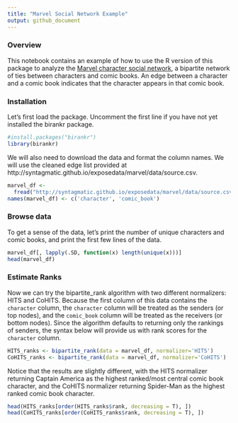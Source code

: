 ---
title: "Marvel Social Network Example"
output: github_document
---
### Overview
This notebook contains an example of how to use the R version of this package to analyze the [Marvel character social network](https://arxiv.org/abs/cond-mat/0202174), a bipartite network of ties between characters and comic books. An edge between a character and a comic book indicates that the character appears in that comic book.

### Installation
Let's first load the package. Uncomment the first line if you have not yet installed the birankr package.

```{r}
#install.packages("birankr")
library(birankr)
```

We will also need to download the data and format the column names. We will use the cleaned edge list provided at http://syntagmatic.github.io/exposedata/marvel/data/source.csv. 

```{r}
marvel_df <- 
  fread("http://syntagmatic.github.io/exposedata/marvel/data/source.csv")
names(marvel_df) <- c('character', 'comic_book')

```

### Browse data
To get a sense of the data, let's print the number of unique characters and comic books, and print the first few lines of the data.


```{r}
marvel_df[, lapply(.SD, function(x) length(unique(x)))]
head(marvel_df)
```

### Estimate Ranks
Now we can try the bipartite_rank algorithm with two different normalizers: HITS and CoHITS. Because the first column of this data contains the `character` column, the `character` column will be treated as the senders (or top nodes), and the `comic_book` column will be treated as the receivers (or bottom nodes). Since the algorithm defaults to returning only the rankings of senders, the syntax below will provide us with rank scores for the `character` column.

```{r}
HITS_ranks <- bipartite_rank(data = marvel_df, normalizer='HITS')
CoHITS_ranks <- bipartite_rank(data = marvel_df, normalizer='CoHITS')
```

Notice that the results are slightly different, with the HITS normalizer returning Captain America as the highest ranked/most central comic book character, and the CoHITS normalizer returning Spider-Man as the highest ranked comic book character.

```{r}
head(HITS_ranks[order(HITS_ranks$rank, decreasing = T), ])
head(CoHITS_ranks[order(CoHITS_ranks$rank, decreasing = T), ])
```